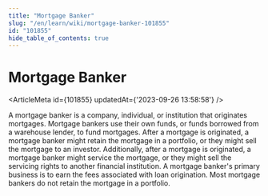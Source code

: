 ```yaml
---
title: "Mortgage Banker"
slug: "/en/learn/wiki/mortgage-banker-101855"
id: "101855"
hide_table_of_contents: true
---
```



# Mortgage Banker

<ArticleMeta id={101855} updatedAt={'2023-09-26 13:58:58'} />
<div className='border-solid border-b border-t-0 my-4 border-[var(--ifm-color-gray-300)]' />

A mortgage banker is a company, individual, or institution that originates mortgages. Mortgage bankers use their own funds, or funds borrowed from a warehouse lender, to fund mortgages. After a mortgage is originated, a mortgage banker might retain the mortgage in a portfolio, or they might sell the mortgage to an investor. Additionally, after a mortgage is originated, a mortgage banker might service the mortgage, or they might sell the servicing rights to another financial institution. A mortgage banker's primary business is to earn the fees associated with loan origination. Most mortgage bankers do not retain the mortgage in a portfolio.
